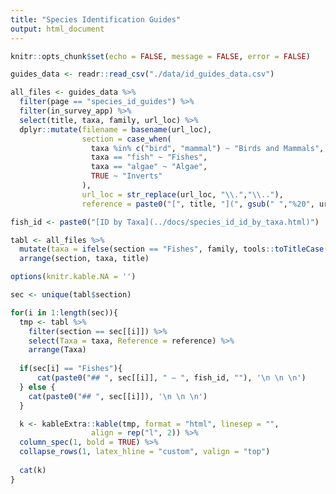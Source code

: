 ```yaml
---
title: "Species Identification Guides"
output: html_document
---
```


```r
knitr::opts_chunk$set(echo = FALSE, message = FALSE, error = FALSE)
```


```r
guides_data <- readr::read_csv("./data/id_guides_data.csv")

all_files <- guides_data %>%
  filter(page == "species_id_guides") %>%
  filter(in_survey_app) %>%
  select(title, taxa, family, url_loc) %>%
  dplyr::mutate(filename = basename(url_loc),
                section = case_when(
                  taxa %in% c("bird", "mammal") ~ "Birds and Mammals",
                  taxa == "fish" ~ "Fishes",
                  taxa == "algae" ~ "Algae",
                  TRUE ~ "Inverts"
                ),
                url_loc = str_replace(url_loc, "\\.","\\.."),
                reference = paste0("[", title, "](", gsub(" ","%20", url_loc), ")"))
```


```r
fish_id <- paste0("[ID by Taxa](../docs/species_id_id_by_taxa.html)")

tabl <- all_files %>%
  mutate(taxa = ifelse(section == "Fishes", family, tools::toTitleCase(taxa))) %>%
  arrange(section, taxa, title)

options(knitr.kable.NA = '')

sec <- unique(tabl$section)

for(i in 1:length(sec)){
  tmp <- tabl %>%
    filter(section == sec[[i]]) %>%
    select(Taxa = taxa, Reference = reference) %>%
    arrange(Taxa)
  
  if(sec[i] == "Fishes"){
      cat(paste0("## ", sec[[i]], " — ", fish_id, ""), '\n \n \n')
  } else {
    cat(paste0("## ", sec[[i]]), '\n \n \n')
  }

  k <- kableExtra::kable(tmp, format = "html", linesep = "",
                  align = rep("l", 2)) %>%
  column_spec(1, bold = TRUE) %>%
  collapse_rows(1, latex_hline = "custom", valign = "top") 
  
  cat(k)
}

```

